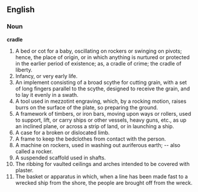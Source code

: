 ==English==

===Noun===

'''cradle'''

#A bed or cot for a baby, oscillating on rockers or swinging on pivots; hence, the place of origin, or in which anything is nurtured or protected in the earlier period of existence; as, a cradle of crime; the cradle of liberty.
#Infancy, or very early life.
#An implement consisting of a broad scythe for cutting grain, with a set of long fingers parallel to the scythe, designed to receive the grain, and to lay it evenly in a swath.
#A tool used in mezzotint engraving, which, by a rocking motion, raises burrs on the surface of the plate, so preparing the ground.
#A framework of timbers, or iron bars, moving upon ways or rollers, used to support, lift, or carry ships or other vessels, heavy guns, etc., as up an inclined plane, or across a strip of land, or in launching a ship.
#A case for a broken or dislocated limb.
#A frame to keep the bedclothes from contact with the person.
#A machine on rockers, used in washing out auriferous earth; -- also called a rocker.
#A suspended scaffold used in shafts.
#The ribbing for vaulted ceilings and arches intended to be covered with plaster.
#The basket or apparatus in which, when a line has been made fast to a wrecked ship from the shore, the people are brought off from the wreck.